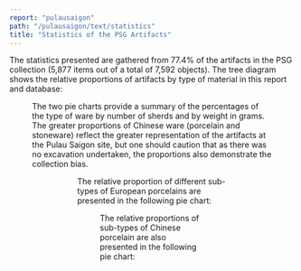 ```yaml
---
report: "pulausaigon"
path: "/pulausaigon/text/statistics"
title: "Statistics of the PSG Artifacts"
---
```



The statistics presented are gathered from 77.4% of the artifacts in the PSG collection (5,877 items out of a total of 7,592 objects). 
The tree diagram shows the relative proportions of artifacts by type of material in this report and database:

<Figure img="Chart1.jpg" />

The two pie charts provide a summary of the percentages of the type of ware by number of sherds and by weight in grams. The greater proportions of Chinese ware (porcelain and stoneware) reflect the greater representation of the artifacts at the Pulau Saigon site, but one should caution that as there was no excavation undertaken, the proportions also demonstrate the collection bias.

<Figure img="Chart2Typeofwarepieces.jpg" />

<Figure img="Chart3Typeofwareweight.jpg" />

The relative proportion of different sub-types of European porcelains are presented in the following pie chart:

<Figure img="Chart4EuropeanPorcelain.jpg" />

The relative proportions of sub-types of Chinese porcelain are also presented in the following pie chart:

<Figure img="Chart5ChinesePorcelain.jpg" />

